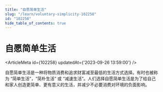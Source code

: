 ```yaml
---
title: "自愿简单生活"
slug: "/learn/voluntary-simplicity-102258"
id: "102258"
hide_table_of_contents: true
---
```



# 自愿简单生活

<ArticleMeta id={102258} updatedAt={'2023-09-26 13:59:00'} />
<div className='border-solid border-b border-t-0 my-4 border-[var(--ifm-color-gray-300)]' />

自愿简单生活是一种将物质消费和追求财富减至最低的生活方式选择。有时也被称为 “简单生活”，“简朴生活” 或 “减速生活”。人们选择自愿简单生活是为了给自己和家人创造更简单、更有意义的生活，并减少不必要消费对环境的负面影响。
